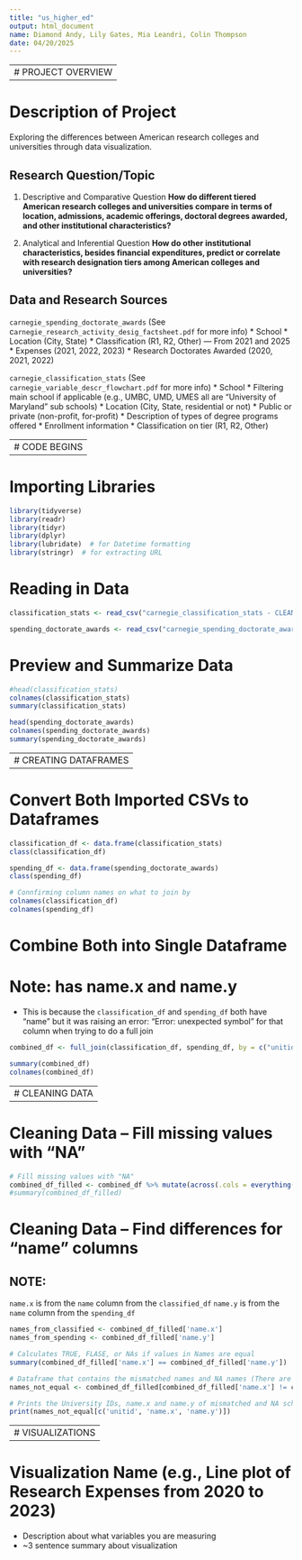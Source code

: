```yaml
---
title: "us_higher_ed"
output: html_document
name: Diamond Andy, Lily Gates, Mia Leandri, Colin Thompson
date: 04/20/2025
---
```

-----------------------------------------------
# PROJECT OVERVIEW
-----------------------------------------------

# Description of Project
Exploring the differences between American research colleges and universities through data visualization.

## Research Question/Topic
1. Descriptive and Comparative Question
**How do different tiered American research colleges and universities compare in terms of location, admissions, academic offerings, doctoral degrees awarded, and other institutional characteristics?**

2. Analytical and Inferential Question
**How do other institutional characteristics, besides financial expenditures, predict or correlate with research designation tiers among American colleges and universities?**

## Data and Research Sources
`carnegie_spending_doctorate_awards`
(See c`arnegie_research_activity_desig_factsheet.pdf` for more info)
* School
* Location (City, State)
* Classification (R1, R2, Other) — From 2021 and 2025
* Expenses (2021, 2022, 2023)
* Research Doctorates Awarded (2020, 2021, 2022)

`carnegie_classification_stats`
(See `carnegie_variable_descr_flowchart.pdf` for more info)
* School
    * Filtering main school if applicable (e.g., UMBC, UMD, UMES all are “University of Maryland” sub schools)
* Location (City, State, residential or not)
* Public or private (non-profit, for-profit)
* Description of types of degree programs offered
* Enrollment information
* Classification on tier (R1, R2, Other)

-----------------------------------------------
# CODE BEGINS
-----------------------------------------------

# Importing Libraries
```r
library(tidyverse)
library(readr)
library(tidyr)
library(dplyr)
library(lubridate)  # for Datetime formatting
library(stringr)  # for extracting URL
```

# Reading in Data
```r
classification_stats <- read_csv("carnegie_classification_stats - CLEAN.csv")

spending_doctorate_awards <- read_csv("carnegie_spending_doctorate_awards - CLEAN.csv")
```

# Preview and Summarize Data
```r
#head(classification_stats)
colnames(classification_stats)
summary(classification_stats)

head(spending_doctorate_awards)
colnames(spending_doctorate_awards)
summary(spending_doctorate_awards)
```

------------------------------------------------------
# CREATING DATAFRAMES
------------------------------------------------------

# Convert Both Imported CSVs to Dataframes
```r
classification_df <- data.frame(classification_stats)
class(classification_df)

spending_df <- data.frame(spending_doctorate_awards)
class(spending_df)
```

```r
# Connfirming column names on what to join by
colnames(classification_df)
colnames(spending_df)
```

# Combine Both into Single Dataframe
# Note: has name.x and name.y
- This is because the `classification_df` and `spending_df` both have "name" but it was raising an error: "Error: unexpected symbol" for that column when trying to do a full join

```r
combined_df <- full_join(classification_df, spending_df, by = c("unitid", "city", "state"))

summary(combined_df)
colnames(combined_df)

```

------------------------------------------------------
# CLEANING DATA
------------------------------------------------------

# Cleaning Data -- Fill missing values with "NA"
```r
# Fill missing values with "NA"
combined_df_filled <- combined_df %>% mutate(across(.cols = everything(), .fns = function(x) ifelse(is.na(x), NA, x)))
#summary(combined_df_filled)
```

# Cleaning Data -- Find differences for "name" columns
## NOTE:
  `name.x` is from the `name` column from the `classified_df`
  `name.y` is from the `name` column from the `spending_df`

```r
names_from_classified <- combined_df_filled['name.x']
names_from_spending <- combined_df_filled['name.y']
```

```r
# Calculates TRUE, FLASE, or NAs if values in Names are equal
summary(combined_df_filled['name.x'] == combined_df_filled['name.y'])
```

```r
# Dataframe that contains the mismatched names and NA names (There are 16)
names_not_equal <- combined_df_filled[combined_df_filled['name.x'] != combined_df_filled['name.y'], ]

# Prints the University IDs, name.x and name.y of mismatched and NA school names
print(names_not_equal[c('unitid', 'name.x', 'name.y')])

```

------------------------------------------------------
# VISUALIZATIONS
------------------------------------------------------

# Visualization Name (e.g., Line plot of Research Expenses from 2020 to 2023)
  * Description about what variables you are measuring
  * ~3 sentence summary about visualization
```r

```


